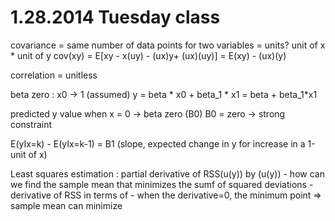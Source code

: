 1.28.2014 Tuesday class
========================================================

covariance = same number of data points for two variables
           = units? unit of x * unit of y
cov(xy) = E[xy - x(uy) - (ux)y+ (ux)(uy)] = E(xy) - (ux)(y)

correlation = unitless

beta zero : x0 -> 1 (assumed) 
y = beta * x0 + beta_1 * x1 = beta + beta_1*x1

predicted y value when x = 0 -> beta zero (B0)
B0 = zero -> strong constraint 

E(yIx=k) - E(yIx=k-1) = B1 (slope, expected change in y for increase in a 1-unit of x)

Least squares estimation : partial derivative of RSS(u(y)) by (u(y))
- how can we find the sample mean that minimizes the sumf of squared deviations
  - derivative of RSS in terms of 
  - when the derivative=0, the minimum point => sample mean can minimize
  

```r

```



```r

```

